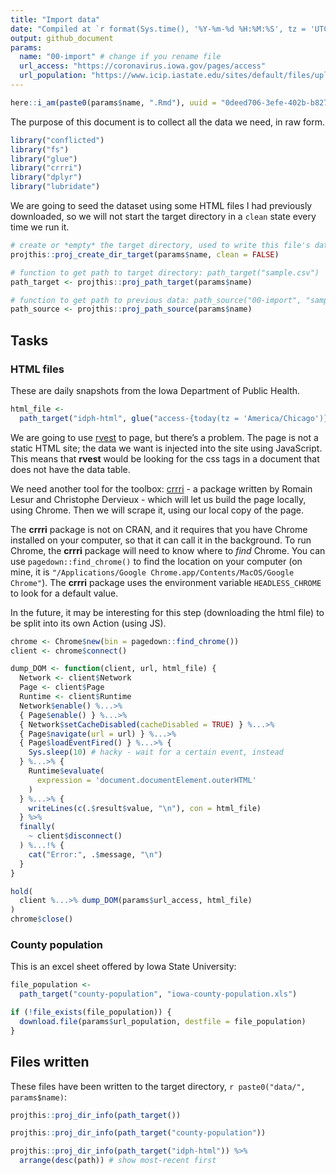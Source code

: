 ```yaml
---
title: "Import data"
date: "Compiled at `r format(Sys.time(), '%Y-%m-%d %H:%M:%S', tz = 'UTC')` UTC"
output: github_document
params:
  name: "00-import" # change if you rename file
  url_access: "https://coronavirus.iowa.gov/pages/access"
  url_population: "https://www.icip.iastate.edu/sites/default/files/uploads/tables/population/popest-annual.xls"
---
```


```r
here::i_am(paste0(params$name, ".Rmd"), uuid = "0deed706-3efe-402b-b827-b58e9bb3e976")
```

The purpose of this document is to collect all the data we need, in raw form.

```r
library("conflicted")
library("fs")
library("glue")
library("crrri")
library("dplyr")
library("lubridate")
```

We are going to seed the dataset using some HTML files I had previously downloaded, so we will not start the target directory in a `clean` state every time we run it.

```r
# create or *empty* the target directory, used to write this file's data: 
projthis::proj_create_dir_target(params$name, clean = FALSE)

# function to get path to target directory: path_target("sample.csv")
path_target <- projthis::proj_path_target(params$name)

# function to get path to previous data: path_source("00-import", "sample.csv")
path_source <- projthis::proj_path_source(params$name)
```

## Tasks

### HTML files

These are daily snapshots from the Iowa Department of Public Health.

```r
html_file <- 
  path_target("idph-html", glue("access-{today(tz = 'America/Chicago')}.html"))
```

We are going to use [rvest](https://rvest.tidyverse.org/) to page, but there's a problem. The page is not a static HTML site; the data we want is injected into the site using JavaScript. This means that **rvest** would be looking for the css tags in a document that does not have the data table.

We need another tool for the toolbox: [crrri](https://rlesur.github.io/crrri) - a package written by Romain Lesur and Christophe Dervieux - which will let us build the page locally, using Chrome. Then we will scrape it, using our local copy of the page.

The **crrri** package is not on CRAN, and it requires that you have Chrome installed on your computer, so that it can call it in the background. To run Chrome, the **crrri** package will need to know where to *find* Chrome. You can use `pagedown::find_chrome()` to find the location on your computer (on mine, it is `"/Applications/Google Chrome.app/Contents/MacOS/Google Chrome"`). The **crrri** package uses the environment variable `HEADLESS_CHROME` to look for a default value.

In the future, it may be interesting for this step (downloading the html file) to be split into its own Action (using JS).

```r
chrome <- Chrome$new(bin = pagedown::find_chrome())
client <- chrome$connect()
```

```r
dump_DOM <- function(client, url, html_file) {
  Network <- client$Network
  Page <- client$Page
  Runtime <- client$Runtime
  Network$enable() %...>%
  { Page$enable() } %...>%
  { Network$setCacheDisabled(cacheDisabled = TRUE) } %...>% 
  { Page$navigate(url = url) } %...>%
  { Page$loadEventFired() } %...>% {
    Sys.sleep(10) # hacky - wait for a certain event, instead
  } %...>% { 
    Runtime$evaluate(
      expression = 'document.documentElement.outerHTML'
    ) 
  } %...>% {
    writeLines(c(.$result$value, "\n"), con = html_file) 
  } %>%
  finally(
    ~ client$disconnect()
  ) %...!% {
    cat("Error:", .$message, "\n")
  }
}
```

```r
hold(
  client %...>% dump_DOM(params$url_access, html_file)  
)
chrome$close()
```

### County population

This is an excel sheet offered by Iowa State University:

```r
file_population <- 
  path_target("county-population", "iowa-county-population.xls")

if (!file_exists(file_population)) {
  download.file(params$url_population, destfile = file_population)
}
```

## Files written

These files have been written to the target directory, ```r paste0("data/", params$name)```:

```r
projthis::proj_dir_info(path_target()) 
```

```r
projthis::proj_dir_info(path_target("county-population")) 
```

```r
projthis::proj_dir_info(path_target("idph-html")) %>% 
  arrange(desc(path)) # show most-recent first
```
